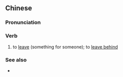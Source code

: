 ==Chinese==
{{zh-forms}}

===Pronunciation===
{{zh-pron
|c=lau4 dai1
|cat=v
}}

===Verb===
{{zh-verb}}

# {{lb|zh|Cantonese}} to [[leave]] (something for someone); to [[leave behind]]

===See also===
* {{zh-l|留下}}